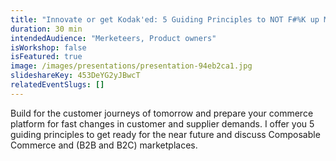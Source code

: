 ```yaml
---
title: "Innovate or get Kodak'ed: 5 Guiding Principles to NOT F#%K up Modern Commerce"
duration: 30 min
intendedAudience: "Merketeers, Product owners"
isWorkshop: false
isFeatured: true
image: /images/presentations/presentation-94eb2ca1.jpg
slideshareKey: 453DeYG2yJBwcT
relatedEventSlugs: []
---
```


Build for the customer journeys of tomorrow and prepare your commerce platform for fast changes in customer and supplier demands. I offer you 5 guiding principles to get ready for the near future and discuss Composable Commerce and (B2B and B2C) marketplaces.
